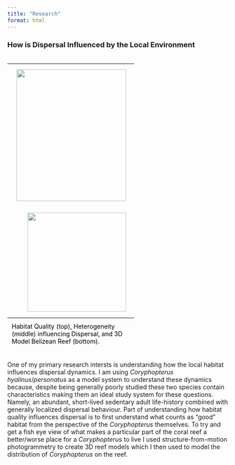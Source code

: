```yaml
---
title: "Research"
format: html
---
```

<!-- TODO - Update text to be more recent. update figure 1 to be most recent variant -->
<style>
caption {
  display: table-caption;
  text-align: left;
  font-size: 14px;
  padding: 10px;
  color: black;
}

@media screen and (max-width: 480px) {
  table{
    width: 100%;
    position: center;
  }
  img{
    align: center;
  }
}
</style>

### **How is Dispersal Influenced by the Local Environment**
<table class="image" align="right">
<caption align="bottom">Habitat Quality (top), Heterogeneity (middle) influencing Dispersal, and 3D Model Belizean Reef (bottom).</caption>
<tr><td><img src="img/dispersal_v_habitat.png" align="right" width="250" height="300" style="padding: 10px"></td></tr>
<tr><td><img src="img/Habitat_Map.gif" align="right" width="225" height="225" style="padding: 10px"></td></tr>
</table>

One of my primary research intersts is understanding how the local habitat influences dispersal dynamics. I am using <i>Coryphopterus hyalinus</i>/<i>personatus</i> as a model system to understand these dynamics because, despite being generally poorly studied these two species contain characteristics making them an ideal study system for these questions. Namely, an abundant, short-lived sedentary adult life-history combined with generally localized dispersal behaviour. Part of understanding how habitat quality influences dispersal is to first understand what counts as "good" habitat from the perspective of the <i>Coryphopterus</i> themselves. To try and get a fish eye view of what makes a particular part of the coral reef a better/worse place for a <i>Coryphopterus</i> to live I used structure-from-motion photogrammetry to create 3D reef models which I then used to model the distribution of <i>Coryphopterus</i> on the reef. 

<br><br><br><br><br><br>

<!-- Global site tag (gtag.js) - Google Analytics -->
<script async src="https://www.googletagmanager.com/gtag/js?id=G-XZNV2B7VTX"></script>
<script>
  window.dataLayer = window.dataLayer || [];
  function gtag(){dataLayer.push(arguments);}
  gtag('js', new Date());

  gtag('config', 'G-XZNV2B7VTX');
</script>


<!-- ### **What are the evolutionary impacts of living near close relatives?** -->
<!-- <table class="image" align="right"> -->
<!-- <caption align="bottom">Family Networks of <i>C. hyalinus</i>.</caption> -->
<!-- <tr><td><img src="img/family_network.png" align="right" width="250" height="300" style="padding: 10px"></td></tr> -->
<!-- </table> -->

<!-- One of the instigating findings leading me to use <i>Coryphopterus</i> as a study system to understand dispersal processes is finding in my [MS work](https://doi.org/10.1371/journal.pone.0153381) that there are many close relatives living much closer together than was previously anticipated. This finding has also led to another research interest of mine, what are the consequences of living with close relatives, good and bad? -->
<!-- <br><br><br> -->


<!-- ### **How do <i>Coryphopterus hyalinus</i> and <i>C. personatus</i> maintain species boundaries despite living together?** -->
<!-- <i>Coryphopterus hyalinus</i> and <i>C. personatus</i> both look remarkably similar and they both live spread throughout the Caribbean with nearly entirely overlapping depth distributions and are seemingly the same ecologically. So, why are they two separate species? Do they hybridize much? Initially, I hypothesized that in areas of distributional overlap they would live in distinct shoals spread across the reef, so while at a macro-scale they were overlapping, and a micro-scale they were actually spatially isolated. This turns out not to be the case ([Selwyn et al. 2022](documents/Selwyn_et_al-2022-Marine_Biology.pdf)). However, despite living on top of each other we find very little evidence of wide-spread hybridization. So what is the mechanism maintaining this species boundary, and what does that teach us about speciation? -->

<!-- <table class="image" align="center"> -->
<!-- <caption align="bottom"></caption> -->
<!-- <tr><td><img src="img/COPE_ClearStain_3.png" align="center" width="500" style="padding: 10px"></td></tr> -->
<!-- </table> -->

